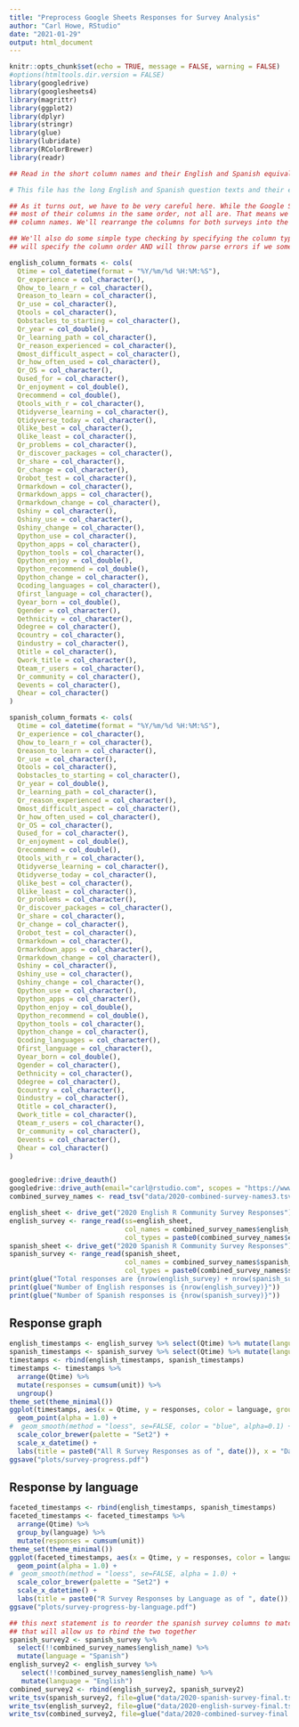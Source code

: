 ```yaml
---
title: "Preprocess Google Sheets Responses for Survey Analysis"
author: "Carl Howe, RStudio"
date: "2021-01-29"
output: html_document
---
```


```r
knitr::opts_chunk$set(echo = TRUE, message = FALSE, warning = FALSE)
#options(htmltools.dir.version = FALSE)
library(googledrive)
library(googlesheets4)
library(magrittr)
library(ggplot2)
library(dplyr)
library(stringr)
library(glue)
library(lubridate)
library(RColorBrewer)
library(readr)

## Read in the short column names and their English and Spanish equivalents

# This file has the long English and Spanish question texts and their equivalent short names.

## As it turns out, we have to be very careful here. While the Google Sheets with English and Spanish responses have
## most of their columns in the same order, not all are. That means we have to read in the columns and assign different
## column names. We'll rearrange the columns for both surveys into the same order later in the code.

## We'll also do some simple type checking by specifying the column types for each language. The column type spec
## will specify the column order AND will throw parse errors if we somehow have gotten things wrong.

english_column_formats <- cols(
  Qtime = col_datetime(format = "%Y/%m/%d %H:%M:%S"),
  Qr_experience = col_character(),
  Qhow_to_learn_r = col_character(),
  Qreason_to_learn = col_character(),
  Qr_use = col_character(),
  Qtools = col_character(),
  Qobstacles_to_starting = col_character(),
  Qr_year = col_double(),
  Qr_learning_path = col_character(),
  Qr_reason_experienced = col_character(),
  Qmost_difficult_aspect = col_character(),
  Qr_how_often_used = col_character(),
  Qr_OS = col_character(),
  Qused_for = col_character(),
  Qr_enjoyment = col_double(),
  Qrecommend = col_double(),
  Qtools_with_r = col_character(),
  Qtidyverse_learning = col_character(),
  Qtidyverse_today = col_character(),
  Qlike_best = col_character(),
  Qlike_least = col_character(),
  Qr_problems = col_character(),
  Qr_discover_packages = col_character(),
  Qr_share = col_character(),
  Qr_change = col_character(),
  Qrobot_test = col_character(),
  Qrmarkdown = col_character(),
  Qrmarkdown_apps = col_character(),
  Qrmarkdown_change = col_character(),
  Qshiny = col_character(),
  Qshiny_use = col_character(),
  Qshiny_change = col_character(),
  Qpython_use = col_character(),
  Qpython_apps = col_character(),
  Qpython_tools = col_character(),
  Qpython_enjoy = col_double(),
  Qpython_recommend = col_double(),
  Qpython_change = col_character(),
  Qcoding_languages = col_character(),
  Qfirst_language = col_character(),
  Qyear_born = col_double(),
  Qgender = col_character(),
  Qethnicity = col_character(),
  Qdegree = col_character(),
  Qcountry = col_character(),
  Qindustry = col_character(),
  Qtitle = col_character(),
  Qwork_title = col_character(),
  Qteam_r_users = col_character(),
  Qr_community = col_character(),
  Qevents = col_character(),
  Qhear = col_character()
)

spanish_column_formats <- cols(
  Qtime = col_datetime(format = "%Y/%m/%d %H:%M:%S"),
  Qr_experience = col_character(),
  Qhow_to_learn_r = col_character(),
  Qreason_to_learn = col_character(),
  Qr_use = col_character(),
  Qtools = col_character(),
  Qobstacles_to_starting = col_character(),
  Qr_year = col_double(),
  Qr_learning_path = col_character(),
  Qr_reason_experienced = col_character(),
  Qmost_difficult_aspect = col_character(),
  Qr_how_often_used = col_character(),
  Qr_OS = col_character(),
  Qused_for = col_character(),
  Qr_enjoyment = col_double(),
  Qrecommend = col_double(),
  Qtools_with_r = col_character(),
  Qtidyverse_learning = col_character(),
  Qtidyverse_today = col_character(),
  Qlike_best = col_character(),
  Qlike_least = col_character(),
  Qr_problems = col_character(),
  Qr_discover_packages = col_character(),
  Qr_share = col_character(),
  Qr_change = col_character(),
  Qrobot_test = col_character(),
  Qrmarkdown = col_character(),
  Qrmarkdown_apps = col_character(),
  Qrmarkdown_change = col_character(),
  Qshiny = col_character(),
  Qshiny_use = col_character(),
  Qshiny_change = col_character(),
  Qpython_use = col_character(),
  Qpython_apps = col_character(),
  Qpython_enjoy = col_double(),
  Qpython_recommend = col_double(),
  Qpython_tools = col_character(),
  Qpython_change = col_character(),
  Qcoding_languages = col_character(),
  Qfirst_language = col_character(),
  Qyear_born = col_double(),
  Qgender = col_character(),
  Qethnicity = col_character(),
  Qdegree = col_character(),
  Qcountry = col_character(),
  Qindustry = col_character(),
  Qtitle = col_character(),
  Qwork_title = col_character(),
  Qteam_r_users = col_character(),
  Qr_community = col_character(),
  Qevents = col_character(),
  Qhear = col_character()
)


googledrive::drive_deauth()
googledrive::drive_auth(email="carl@rstudio.com", scopes = "https://www.googleapis.com/auth/drive.readonly")
combined_survey_names <- read_tsv("data/2020-combined-survey-names3.tsv")

english_sheet <- drive_get("2020 English R Community Survey Responses")
english_survey <- range_read(ss=english_sheet,
                             col_names = combined_survey_names$english_name, 
                             col_types = paste0(combined_survey_names$english_type, collapse=""), skip=1)
spanish_sheet <- drive_get("2020 Spanish R Community Survey Responses")
spanish_survey <- range_read(spanish_sheet, 
                             col_names = combined_survey_names$spanish_name, 
                             col_types = paste0(combined_survey_names$spanish_type, collapse=""), skip=1)
print(glue("Total responses are {nrow(english_survey) + nrow(spanish_survey)}"))
print(glue("Number of English responses is {nrow(english_survey)}"))
print(glue("Number of Spanish responses is {nrow(spanish_survey)}"))
```
## Response graph

```r
english_timestamps <- english_survey %>% select(Qtime) %>% mutate(language = "English", unit = 1)
spanish_timestamps <- spanish_survey %>% select(Qtime) %>% mutate(language = "Spanish", unit = 1)
timestamps <- rbind(english_timestamps, spanish_timestamps)
timestamps <- timestamps %>% 
  arrange(Qtime) %>% 
  mutate(responses = cumsum(unit)) %>% 
  ungroup()
theme_set(theme_minimal())
ggplot(timestamps, aes(x = Qtime, y = responses, color = language, group = unit)) + 
  geom_point(alpha = 1.0) +
#  geom_smooth(method = "loess", se=FALSE, color = "blue", alpha=0.1) +
  scale_color_brewer(palette = "Set2") +
  scale_x_datetime() +
  labs(title = paste0("All R Survey Responses as of ", date()), x = "Date", y = "Total Responses", color = "Language")
ggsave("plots/survey-progress.pdf")
```

## Response by language

```r

faceted_timestamps <- rbind(english_timestamps, spanish_timestamps)
faceted_timestamps <- faceted_timestamps %>% 
  arrange(Qtime) %>%
  group_by(language) %>%
  mutate(responses = cumsum(unit))
theme_set(theme_minimal())
ggplot(faceted_timestamps, aes(x = Qtime, y = responses, color = language, group = language)) + 
  geom_point(alpha = 1.0) +
#  geom_smooth(method = "loess", se=FALSE, alpha = 1.0) +
  scale_color_brewer(palette = "Set2") +
  scale_x_datetime() +
  labs(title = paste0("R Survey Responses by Language as of ", date()), x = "Date", y = "Total Responses", color = "Language")
ggsave("plots/survey-progress-by-language.pdf")
```

```r
## this next statement is to reorder the spanish survey columns to match the english survey column order.
## that will allow us to rbind the two together
spanish_survey2 <- spanish_survey %>% 
  select(!!combined_survey_names$english_name) %>% 
  mutate(language = "Spanish")
english_survey2 <- english_survey %>% 
   select(!!combined_survey_names$english_name) %>% 
   mutate(language = "English")
combined_survey2 <- rbind(english_survey2, spanish_survey2)
write_tsv(spanish_survey2, file=glue("data/2020-spanish-survey-final.tsv"))
write_tsv(english_survey2, file=glue("data/2020-english-survey-final.tsv"))
write_tsv(combined_survey2, file=glue("data/2020-combined-survey-final.tsv"))
```

